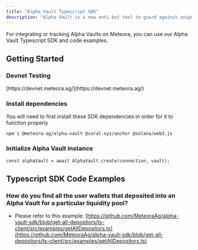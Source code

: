 ```yaml
---
title: "Alpha Vault Typescript SDK"
description: "Alpha Vault is a new anti-bot tool to guard against sniper bots and allow genuine supporters to be the first to buy tokens at launch. [Memecoin Pools](/for-memecoins/dynamic-memecoin-pools) and [DLMM Pools](/dlmm/dlmm-overview) can be created with an Alpha Vault as part of the memecoin launch process."
---
```


For integrating or tracking Alpha Vaults on Meteora, you can use our Alpha Vault Typescript SDK and code examples.

## Getting Started

<CardGroup >
<Card title="NPM" href="https://www.npmjs.com/package/@meteora-ag/alpha-vault" icon="npm" iconType="solid" horizontal/>
<Card title="Alpha Vault typescript SDK on github" href="https://github.com/MeteoraAg/alpha-vault-sdk/tree/main" icon="code" iconType="solid" horizontal/>
<Card title="Full list of Alpha Vault typescript SDK examples" href="https://github.com/MeteoraAg/alpha-vault-sdk/tree/main/ts-client/src/examples" icon="code" iconType="solid" horizontal/>
<Card title="Get help on Discord" href="https://discord.com/channels/841152225564950528/864859354335412224" icon="discord" iconType="solid" horizontal/>

</CardGroup>

### Devnet Testing
<CardGroup>
<Card title="Devnet" href="https://devnet.meteora.ag/" icon="link" iconType="solid" horizontal>
[https://devnet.meteora.ag/](https://devnet.meteora.ag/)
</Card>
</CardGroup>

### **Install dependencies**

You will need to first install these SDK dependencies in order for it to function properly

`npm i @meteora-ag/alpha-vault @coral-xyz/anchor @solana/web3.js`

### **Initialize Alpha Vault instance**

`const alphaVault = await AlphaVault.create(connection, vault);`

## Typescript SDK Code Examples

<CardGroup cols={2}>
<Card title="Permissionless Alpha Vault" href="/alpha-vault/alpha-vault-without-whitelist" icon="angle-right" iconType="solid" horizontal/>
<Card title="Permissioned Alpha Vault with Whitelist" href="/alpha-vault/alpha-vault-with-whitelist" icon="angle-right" iconType="solid" horizontal/>
</CardGroup>

### **How do you find all the user wallets that deposited into an Alpha Vault for a particular liquidity pool?**

* Please refer to this example: [https://github.com/MeteoraAg/alpha-vault-sdk/blob/get-all-depositors/ts-client/src/examples/getAllDepositors.ts](https://github.com/MeteoraAg/alpha-vault-sdk/blob/get-all-depositors/ts-client/src/examples/getAllDepositors.ts)

